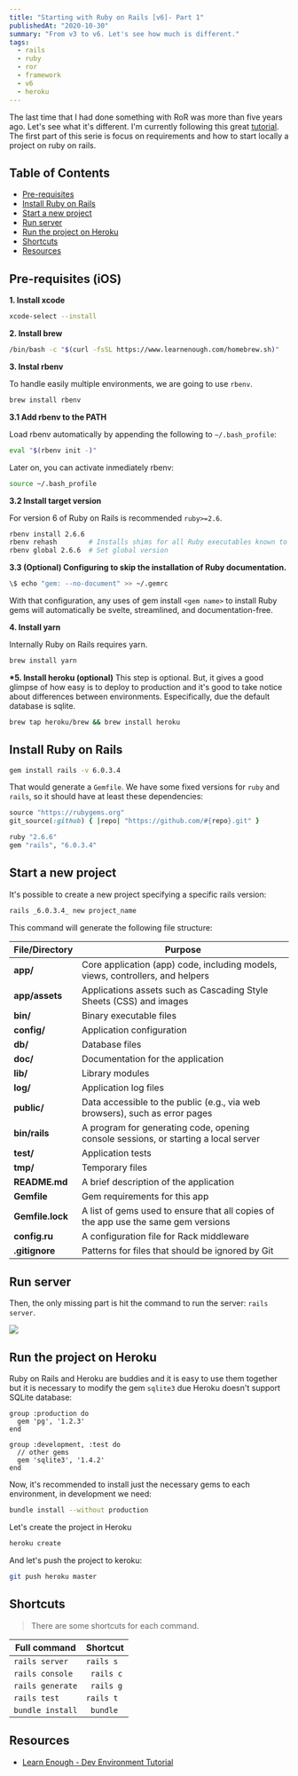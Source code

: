 ```yaml
---
title: "Starting with Ruby on Rails [v6]- Part 1"
publishedAt: "2020-10-30"
summary: "From v3 to v6. Let's see how much is different."
tags:
  - rails
  - ruby
  - ror
  - framework
  - v6
  - heroku
---
```


The last time that I had done something with RoR was more than five years ago. Let's see what it's different. I'm currently following this great [tutorial][learn-enough]. The first part of this serie is focus on requirements and how to start locally a project on ruby on rails.

## Table of Contents

- [Pre-requisites](#pre-requisites-ios)
- [Install Ruby on Rails](#install-ruby-on-rails)
- [Start a new project](#start-a-new-project)
- [Run server](#run-server)
- [Run the project on Heroku](#run-the-project-on-heroku)
- [Shortcuts](#shortcuts)
- [Resources](#resources)

## Pre-requisites (iOS)

**1. Install xcode**

```bash
xcode-select --install
```

**2. Install brew**

```bash
/bin/bash -c "$(curl -fsSL https://www.learnenough.com/homebrew.sh)"
```

**3. Instal rbenv**

To handle easily multiple environments, we are going to use `rbenv`.

```bash
brew install rbenv
```

**3.1 Add rbenv to the PATH**

Load rbenv automatically by appending the following to `~/.bash_profile`:

```bash
eval "$(rbenv init -)"
```

Later on, you can activate inmediately rbenv:

```bash
source ~/.bash_profile
```

**3.2 Install target version**

For version 6 of Ruby on Rails is recommended `ruby>=2.6`.

```bash
rbenv install 2.6.6
rbenv rehash        # Installs shims for all Ruby executables known to rbenv
rbenv global 2.6.6  # Set global version
```

**3.3 (Optional) Configuring to skip the installation of Ruby documentation.**

```bash
\$ echo "gem: --no-document" >> ~/.gemrc
```

With that configuration, any uses of gem install `<gem name>` to install Ruby gems will automatically be svelte, streamlined, and documentation-free.

**4. Install yarn**

Internally Ruby on Rails requires yarn.

```bash
brew install yarn
```

**\*5. Install heroku (optional)**
This step is optional. But, it gives a good glimpse of how easy is to deploy to production and it's good to take notice about differences between environments. Especifically, due the default database is sqlite.

```bash
brew tap heroku/brew && brew install heroku
```

## Install Ruby on Rails

```bash
gem install rails -v 6.0.3.4
```

That would generate a `Gemfile`. We have some fixed versions for `ruby` and `rails`, so it should have at least these dependencies:

```ruby
source "https://rubygems.org"
git_source(:github) { |repo| "https://github.com/#{repo}.git" }

ruby "2.6.6"
gem "rails", "6.0.3.4"
```

## Start a new project

It's possible to create a new project specifying a specific rails version:

```bash
rails _6.0.3.4_ new project_name
```

This command will generate the following file structure:

| File/Directory   | Purpose                                                                             |
| ---------------- | ----------------------------------------------------------------------------------- |
| **app/**         | Core application (app) code, including models, views, controllers, and helpers      |
| **app/assets**   | Applications assets such as Cascading Style Sheets (CSS) and images                 |
| **bin/**         | Binary executable files                                                             |
| **config/**      | Application configuration                                                           |
| **db/**          | Database files                                                                      |
| **doc/**         | Documentation for the application                                                   |
| **lib/**         | Library modules                                                                     |
| **log/**         | Application log files                                                               |
| **public/**      | Data accessible to the public (e.g., via web browsers), such as error pages         |
| **bin/rails**    | A program for generating code, opening console sessions, or starting a local server |
| **test/**        | Application tests                                                                   |
| **tmp/**         | Temporary files                                                                     |
| **README.md**    | A brief description of the application                                              |
| **Gemfile**      | Gem requirements for this app                                                       |
| **Gemfile.lock** | A list of gems used to ensure that all copies of the app use the same gem versions  |
| **config.ru**    | A configuration file for Rack middleware                                            |
| **.gitignore**   | Patterns for files that should be ignored by Git                                    |

## Run server

Then, the only missing part is hit the command to run the server: `rails server`.

![](/images/blog/ror-v6-part-1/yay.png)

## Run the project on Heroku

Ruby on Rails and Heroku are buddies and it is easy to use them together but it is necessary to modify the gem `sqlite3` due Heroku doesn't support SQLite database:

```ruby:Gemfile
group :production do
  gem 'pg', '1.2.3'
end

group :development, :test do
  // other gems
  gem 'sqlite3', '1.4.2'
end
```

Now, it's recommended to install just the necessary gems to each environment, in development we need:

```bash
bundle install --without production
```

Let's create the project in Heroku

```bash
heroku create
```

And let's push the project to keroku:

```bash
git push heroku master
```

## Shortcuts

> There are some shortcuts for each command.

| Full command     | Shortcut   |
| ---------------- | ---------- |
| `rails server`   | `rails s`  |
| `rails console`  | ` rails c` |
| `rails generate` | ` rails g` |
| `rails test`     | `rails t`  |
| `bundle install` | ` bundle`  |

## Resources

- [Learn Enough - Dev Environment Tutorial](dev-environment-tutorial)

[learn-enough]: https://www.learnenough.com
[dev-environment-tutorial]: https://www.learnenough.com/dev-environment-tutorial#sec-native_os_setup
